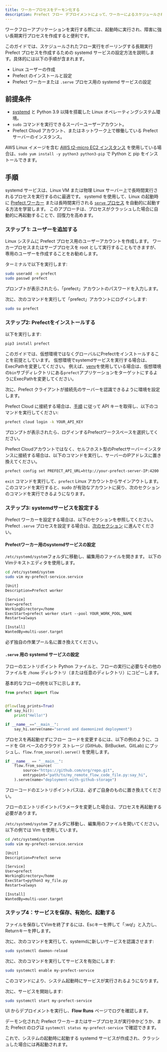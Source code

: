 ```yaml
---
title: ワーカープロセスをデーモン化する
description: Prefect フロー デプロイメントによって、ワーカーによるスケジュールされた実行とリモート実行のためのフロー構成がどのように可能になるかについて説明します。
---
```


ワークフローアプリケーションを実行する際には、起動時に実行され、障害に強い長期実行プロセスを作成すると便利です。

このガイドでは、スケジュールされたフロー実行をポーリングする長期実行 Prefect プロセスを作成するための systemd サービスの設定方法を説明します。具体的には以下の手順が含まれます。

* Linux ユーザーの作成
* Prefect のインストールと設定
* Prefect ワーカーまたは `.serve` プロセス用の systemd サービスの設定

## 前提条件

* [systemd](https://systemd.io/) と Python 3.9 以降を搭載した Linux オペレーティングシステム環境。
* `sudo` コマンドを実行できるスーパーユーザーアカウント。
* Prefect Cloud アカウント、またはネットワーク上で稼働している Prefect サーバーのインスタンス。

AWS Linux イメージを含む [AWS t2-micro EC2 インスタンス](https://aws.amazon.com/ec2/instance-types/t2/) を使用している場合は、`sudo yum install -y python3 python3-pip` で Python と pip をインストールできます。

## 手順

systemd サービスは、Linux VM または物理 Linux サーバー上で長時間実行されるプロセスを実行するのに最適です。
systemd を使用して、Linux の起動時に [Prefect ワーカー](/v3/deploy/infrastructure-concepts/workers/) または長時間実行される [`serve` プロセス](/v3/develop/write-flows/#serving-a-flow) を自動的に起動する方法を学習します。
このアプローチは、プロセスがクラッシュした場合に自動的に再起動することで、回復力を高めます。

### ステップ 1: ユーザーを追加する

Linux システムに Prefect プロセス用のユーザーアカウントを作成します。
ワーカープロセスまたはサーブプロセスを root として実行することもできますが、専用のユーザーを作成することをお勧めします。

ターミナルで以下を実行します:

```bash
sudo useradd -m prefect
sudo passwd prefect
```

プロンプトが表示されたら、「prefect」アカウントのパスワードを入力します。

次に、次のコマンドを実行して「prefect」アカウントにログインします:

```bash
sudo su prefect
```

### ステップ2: Prefectをインストールする

以下を実行します:

```bash
pip3 install prefect
```

このガイドでは、仮想環境ではなくグローバルにPrefectをインストールすることを前提としています。
仮想環境でsystemdサービスを実行する場合は、ExecPathを変更してください。
例えば、[venv](https://docs.python.org/3/library/venv.html)を使用している場合は、仮想環境の`bin`サブディレクトリにある`prefect`アプリケーションをターゲットにするようにExecPathを変更してください。

次に、Prefect クライアントが接続先のサーバーを認識できるように環境を設定します。

Prefect Cloud に接続する場合は、[手順](https://docs.prefect.io/ui/cloud-get-started/#create-an-api-key) に従って API キーを取得し、以下のコマンドを実行してください:

```bash
prefect cloud login -k YOUR_API_KEY
```

プロンプトが表示されたら、ログインするPrefectワークスペースを選択してください。

Prefect Cloudアカウントではなく、セルフホスト型のPrefectサーバーインスタンスに接続する場合は、以下のコマンドを実行し、サーバーのIPアドレスに置き換えてください。

```bash
prefect config set PREFECT_API_URL=http://your-prefect-server-IP:4200
```

`exit` コマンドを実行して、`prefect` Linux アカウントからサインアウトします。
このコマンドを実行すると、sudo が有効なアカウントに戻り、次のセクションのコマンドを実行できるようになります。

### ステップ3: systemdサービスを設定する

Prefect ワーカーを設定する場合は、以下のセクションを参照してください。
Prefect `.serve` プロセスを設定する場合は、[次のセクション](#setting-up-a-systemd-service-for-serve) に進んでください。

#### Prefectワーカー用のsystemdサービスの設定

`/etc/systemd/system`フォルダに移動し、編集用のファイルを開きます。
以下のVimテキストエディタを使用します。

```bash
cd /etc/systemd/system
sudo vim my-prefect-service.service
```

```txt my-prefect-service.service
[Unit]
Description=Prefect worker

[Service]
User=prefect
WorkingDirectory=/home
ExecStart=prefect worker start --pool YOUR_WORK_POOL_NAME
Restart=always

[Install]
WantedBy=multi-user.target
```

必ず独自の作業プール名に置き換えてください。

#### `.serve` 用の systemd サービスの設定

フローのエントリポイント Python ファイルと、フローの実行に必要なその他のファイルを `/home` ディレクトリ（または任意のディレクトリ）にコピーします。

基本的なフローの例を以下に示します。

```python my_file.py
from prefect import flow


@flow(log_prints=True)
def say_hi():
    print("Hello!")

if __name__=="__main__":
    say_hi.serve(name="served and daemonized deployment")
```

プロセスを再起動せずにフロー コードを変更するには、以下の例のように、コードを Git ベースのクラウド ストレージ (GitHub、BitBucket、GitLab) にプッシュし、`flow.from_source().serve()` を使用します。

```python my_remote_flow_code_file.py
if __name__ == "__main__":
    flow.from_source(
        source="https://github.com/org/repo.git",
        entrypoint="path/to/my_remote_flow_code_file.py:say_hi",
    ).serve(name="deployment-with-github-storage")
```

フローコードのエントリポイントパスは、必ずご自身のものに置き換えてください。

フローのエントリポイントパラメータを変更した場合は、プロセスを再起動する必要があります。

`/etc/systemd/system` フォルダに移動し、編集用のファイルを開いてください。
以下の例では Vim を使用しています。

```bash
cd /etc/systemd/system
sudo vim my-prefect-service.service
```

```txt my-prefect-service.service
[Unit]
Description=Prefect serve

[Service]
User=prefect
WorkingDirectory=/home
ExecStart=python3 my_file.py
Restart=always

[Install]
WantedBy=multi-user.target
```

### ステップ4：サービスを保存、有効化、起動する

ファイルを保存してVimを終了するには、Escキーを押して「:wq!」と入力し、Returnキーを押します。

次に、次のコマンドを実行して、systemdに新しいサービスを認識させます:

```bash
sudo systemctl daemon-reload
```

次に、次のコマンドを実行してサービスを有効にします:

```bash
sudo systemctl enable my-prefect-service
```

このコマンドにより、システム起動時にサービスが実行されるようになります。

次に、サービスを開始します:

```bash
sudo systemctl start my-prefect-service
```

UI からデプロイメントを実行し、**Flow Runs** ページでログを確認します。

デーモン化された Prefect ワーカーまたはサーブプロセスが実行中かどうか、また Prefect のログは `systemctl status my-prefect-service` で確認できます。

これで、システムの起動時に起動する systemd サービスが作成され、クラッシュした場合には再起動されます。
